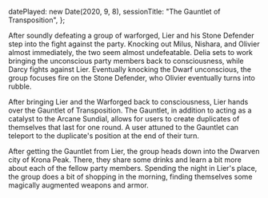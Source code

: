   datePlayed: new Date(2020, 9, 8),
  sessionTitle: "The Gauntlet of Transposition",
};

After soundly defeating a group of warforged, Lier and his Stone Defender step into the fight against the party.
Knocking out Milus, Nishara, and Olivier almost immediately, the two seem almost undefeatable.
Delia sets to work bringing the unconscious party members back to consciousness, while Darcy fights against Lier.
Eventually knocking the Dwarf unconscious, the group focuses fire on the Stone Defender, who Olivier eventually turns into rubble.

After bringing Lier and the Warforged back to consciousness, Lier hands over the Gauntlet of Transposition.
The Gauntlet, in addition to acting as a catalyst to the Arcane Sundial, allows for users to create duplicates of themselves that last for one round.
A user attuned to the Gauntlet can teleport to the duplicate's position at the end of their turn.

After getting the Gauntlet from Lier, the group heads down into the Dwarven city of Krona Peak.
There, they share some drinks and learn a bit more about each of the fellow party members.
Spending the night in Lier's place, the group does a bit of shopping in the morning, finding themselves some magically augmented weapons and armor.
